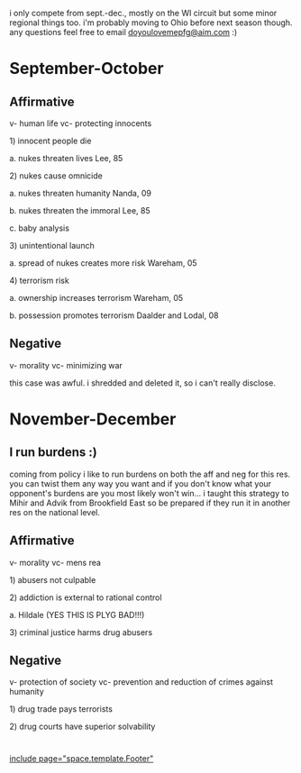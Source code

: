 i only compete from sept.-dec., mostly on the WI circuit but some minor regional things too. i'm probably moving to Ohio before next season though. any questions feel free to email [[mailto:doyoulovemepfg@aim.com|doyoulovemepfg@aim.com]] :)
=September-October= 
==Affirmative== 
v- human life
vc- protecting innocents

1) innocent people die

a. nukes threaten lives
Lee, 85

2) nukes cause omnicide

a. nukes threaten humanity
Nanda, 09

b. nukes threaten the immoral
Lee, 85

c. baby analysis

3) unintentional launch

a. spread of nukes creates more risk
Wareham, 05

4) terrorism risk

a. ownership increases terrorism
Wareham, 05

b. possession promotes terrorism
Daalder and Lodal, 08

==Negative== 
v- morality
vc- minimizing war

this case was awful. i shredded and deleted it, so i can't really disclose.
=November-December= 
==I run burdens :)== 
coming from policy i like to run burdens on both the aff and neg for this res. you can twist them any way you want and if you don't know what your opponent's burdens are you most likely won't win... i taught this strategy to Mihir and Advik from Brookfield East so be prepared if they run it in another res on the national level.
==Affirmative== 
v- morality
vc- mens rea

1) abusers not culpable

2) addiction is external to rational control

a. Hildale (YES THIS IS PLYG BAD!!!)

3) criminal justice harms drug abusers


==Negative== 
v- protection of society
vc- prevention and reduction of crimes against humanity

1) drug trade pays terrorists

2) drug courts have superior solvability


= = 
[[include page="space.template.Footer"]]